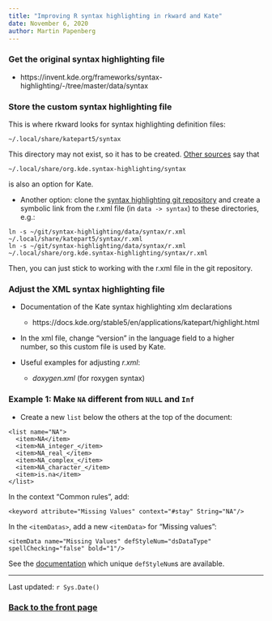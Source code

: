 ```yaml
---
title: "Improving R syntax highlighting in rkward and Kate"
date: November 6, 2020
author: Martin Papenberg
---
```


### Get the original syntax highlighting file

- https://invent.kde.org/frameworks/syntax-highlighting/-/tree/master/data/syntax

### Store the custom syntax highlighting file

This is where rkward looks for syntax highlighting definition files:

```
~/.local/share/katepart5/syntax
```

This directory may not exist, so it has to be created. [Other sources](https://unix.stackexchange.com/questions/107957/change-directory-for-kate-syntax-highlighting-files) say that 

```
~/.local/share/org.kde.syntax-highlighting/syntax
```

is also an option for Kate. 

- Another option: clone the 
[syntax highlighting git repository](https://invent.kde.org/frameworks/syntax-highlighting)
and create a symbolic link from the r.xml file (in `data -> syntax`) to these 
directories, e.g.:

```
ln -s ~/git/syntax-highlighting/data/syntax/r.xml ~/.local/share/katepart5/syntax/r.xml
ln -s ~/git/syntax-highlighting/data/syntax/r.xml ~/.local/share/org.kde.syntax-highlighting/syntax/r.xml

```

Then, you can just stick to working with the r.xml file in the git repository.

### Adjust the XML syntax highlighting file

- Documentation of the Kate syntax highlighting xlm declarations
  * https://docs.kde.org/stable5/en/applications/katepart/highlight.html

- In the xml file, change "version" in the language field to a higher number, 
so this custom file is used by Kate.

- Useful examples for adjusting *r.xml*:
  * *doxygen.xml* (for roxygen syntax)

### Example 1: Make `NA` different from `NULL` and `Inf`

- Create a new `list` below the others at the top of the document:

```
<list name="NA">
  <item>NA</item>
  <item>NA_integer_</item>
  <item>NA_real_</item>
  <item>NA_complex_</item>
  <item>NA_character_</item>
  <item>is.na</item>
</list>
```

In the context "Common rules", add:

```
<keyword attribute="Missing Values" context="#stay" String="NA"/>
```

In the `<itemDatas>`, add a new `<itemData>` for "Missing values":

```
<itemData name="Missing Values" defStyleNum="dsDataType" spellChecking="false" bold="1"/>
```

See the [documentation](https://docs.kde.org/stable5/en/applications/katepart/highlight.html) 
which unique `defStyleNum`s are available.

---

Last updated: `r Sys.Date()`

### <a href="index.html">Back to the front page</a>

&nbsp;
